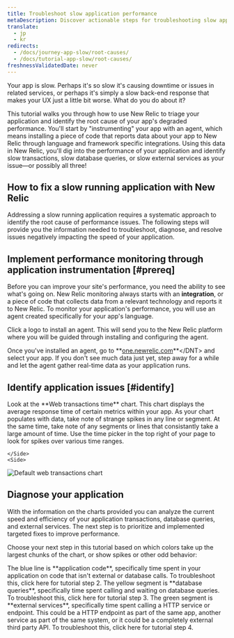 ```yaml
---
title: Troubleshoot slow application performance
metaDescription: Discover actionable steps for troubleshooting slow application performance to identify and resolve issues for a smoother user experience.
translate:
  - jp
  - kr
redirects:
  - /docs/journey-app-slow/root-causes/
  - /docs/tutorial-app-slow/root-causes/
freshnessValidatedDate: never
---
```



Your app is slow. Perhaps it's so slow it's causing downtime or issues in related services, or perhaps it's simply a slow back-end response that makes your UX just a little bit worse. What do you do about it? 

This tutorial walks you through how to use New Relic to triage your application and identify the root cause of your app's degraded performance. You'll start by "instrumenting" your app with an agent, which means installing a piece of code that reports data about your app to New Relic through language and framework specific integrations. Using this data in New Relic, you'll dig into the performance of your application and identify slow transactions, slow database queries, or slow external services as your issue—or possibly all three!

## How to fix a slow running application with New Relic
Addressing a slow running application requires a systematic approach to identify the root cause of performance issues. The following steps will provide you the information needed to troubleshoot, diagnose, and resolve issues negatively impacting the speed of your application. 


## Implement performance monitoring through application instrumentation [#prereq]

Before you can improve your site's performance, you need the ability to see what's going on. New Relic monitoring always starts with an <DNT>**integration**</DNT>, or a piece of code that collects data from a relevant technology and reports it to New Relic. To monitor your application's performance, you will use an agent created specifically for your app's language.

Click a logo to install an agent. This will send you to the New Relic platform where you will be guided through installing and configuring the agent.

<TechTileGrid>
  
  <TechTile
    name="Go agent"
    icon="logo-go"
    to="https://one.newrelic.com/nr1-core?state=985d4005-ba90-a8c7-1da1-2af34539b03b"
  />

  <TechTile
    name="Java agent"
    icon="logo-java"
    to="https://one.newrelic.com/nr1-core?state=80d18bcb-4919-1fcb-2b77-9406838eb916"
  />

  <TechTile
    name=".NET agent"
    icon="logo-dotnet"
    to="https://one.newrelic.com/nr1-core?state=30e93090-6dfa-6b70-8e75-472f54414355"
  />

  <TechTile
    name="Node.js agent"
    icon="logo-nodejs"
    to="https://one.newrelic.com/marketplace/install-data-source?state=be2e62fa-cc3b-c428-27c4-8d662c9e80a1"
  />

  <TechTile
    name="PHP agent"
    icon="logo-php"
    to="https://one.newrelic.com/nr1-core?state=aa633b41-72d4-009c-3abf-55dcf64894fe"
  />

  <TechTile
    name="Python agent"
    icon="logo-python"
    to="https://one.newrelic.com/nr1-core?state=20fda75b-58fb-a92a-f9e1-7b052035c6e8"
  />

  <TechTile
    name="Ruby agent"
    icon="logo-ruby"
    to="https://one.newrelic.com/nr1-core?state=d69143ab-605c-579b-25bf-cc6e5fee5b80"
  />

</TechTileGrid>

Once you've installed an agent, go to <DNT>**[one.newrelic.com](https://one.newrelic.com/nr1-core?filters=(domain%3D'APM'ANDtype%3D'APPLICATION'))**</DNT> and select your app. If you don't see much data just yet, step away for a while and let the agent gather real-time data as your application runs.

## Identify application issues [#identify]

<SideBySide>
    <Side>
Look at the <DNT>**Web transactions time**</DNT> chart. This chart displays the average response time of certain metrics within your app. As your chart populates with data, take note of strange spikes in any line or segment. At the same time, take note of any segments or lines that consistantly take a large amount of time. 

<Callout variant="tip">
Use the time picker in the top right of your page to look for spikes over various time ranges.

  </Callout>
  
    </Side>
    <Side>
<img
  title="Default web transactions chart"
  alt="Default web transactions chart"
  src={journeyWebTrans}
/>
    </Side>
</SideBySide>


## Diagnose your application

With the information on the charts provided you can analyze the current speed and efficiency of your application transactions, database queries, and external services.  The next step is to prioritize and implemented targeted fixes to improve performance.

Choose your next step in this tutorial based on which colors take up the largest chunks of the chart, or show spikes or other odd behavior:

<DocTiles>
  <DocTile title="If it's the blue line: slow application traces" path="/docs/journey-app-slow/problematic-transactions" >The blue line is <DNT>**application code**</DNT>, specifically time spent in your application on code that isn't external or database calls. To troubleshoot this, click here for tutorial step 2.</DocTile>
  <DocTile title="If it's the yellow segment: slow database queries" path="/docs/journey-app-slow/slow-database-queries" >The yellow segment is <DNT>**database queries**</DNT>, specifically time spent calling and waiting on database queries. To troubleshoot this, click here for tutorial step 3. </DocTile>
  <DocTile title="If it's the green segment: slow external services" path="/docs/journey-app-slow/external-services/" >The green segment is <DNT>**external services**</DNT>, specifically time spent calling a HTTP service or endpoint. This could be a HTTP endpoint as part of the same app, another service as part of the same system, or it could be a completely external third party API. To troubleshoot this, click here for tutorial step 4. </DocTile>
</DocTiles>
